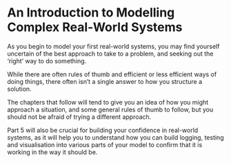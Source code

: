# An Introduction to Modelling Complex Real-World Systems

As you begin to model your first real-world systems, you may find yourself uncertain of the best approach to take to a problem, and seeking out the 'right' way to do something.

While there are often rules of thumb and efficient or less efficient ways of doing things, there often isn't a single answer to how you structure a solution.

The chapters that follow will tend to give you an idea of how you might approach a situation, and some general rules of thumb to follow, but you should not be afraid of trying a different approach.

Part 5 will also be crucial for building your confidence in real-world systems, as it will help you to understand how you can build logging, testing and visualisation into various parts of your model to confirm that it is working in the way it should be.

